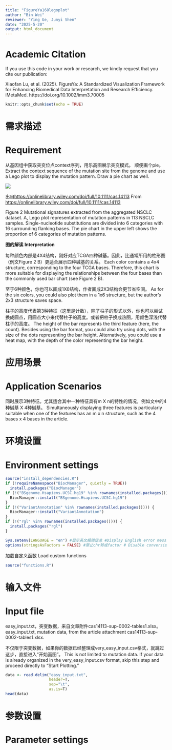 ```yaml
---
title: "FigureYa168legoplot"
author: "Bin Wei"
reviewer: "Ying Ge, Junyi Shen"
date: "2025-5-20"
output: html_document
---
```


# Academic Citation
If you use this code in your work or research, we kindly request that you cite our publication:

Xiaofan Lu, et al. (2025). FigureYa: A Standardized Visualization Framework for Enhancing Biomedical Data Interpretation and Research Efficiency. iMetaMed. https://doi.org/10.1002/imm3.70005


```r
knitr::opts_chunk$set(echo = TRUE)
```

# 需求描述
# Requirement

从基因组中获取突变位点context序列，用乐高图展示突变模式。
顺便画个pie。
Extract the context sequence of the mutation site from the genome and use a Lego plot to display the mutation pattern.
Draw a pie chart as well.

![](example.png)

出自<https://onlinelibrary.wiley.com/doi/full/10.1111/cas.14113>
From <https://onlinelibrary.wiley.com/doi/full/10.1111/cas.14113>

Figure 2 Mutational signatures extracted from the aggregated NSCLC dataset. A, Lego plot representation of mutation patterns in 113 NSCLC samples. Single-nucleotide substitutions are divided into 6 categories with 16 surrounding flanking bases. The pie chart in the upper left shows the proportion of 6 categories of mutation patterns.

**图的解读**
**Interpretation**

每种颜色内部是4X4结构，刚好对应TCGA四种碱基。因此，比通常所用的柱形图（例文Figure 2 B）更适合展示四种碱基的关系。
Each color contains a 4x4 structure, corresponding to the four TCGA bases. Therefore, this chart is more suitable for displaying the relationships between the four bases than the commonly used bar chart (see Figure 2 B).

至于6种颜色，你也可以画成1X6结构，作者画成2X3结构会更节省空间。
As for the six colors, you could also plot them in a 1x6 structure, but the author's 2x3 structure saves space.

柱子的高度代表第3种特征（这里是计数），除了柱子的形式以外，你也可以尝试换成圆点，用圆点大小来代替柱子的高度。或者把柱子换成热图，用颜色深浅代替柱子的高度。
The height of the bar represents the third feature (here, the count). Besides using the bar format, you could also try using dots, with the size of the dots representing the bar height. Alternatively, you could use a heat map, with the depth of the color representing the bar height.

# 应用场景
# Application Scenarios

同时展示3种特征。尤其适合其中一种特征具有m X n的特性的情况，例如文中的4种碱基 X 4种碱基。
Simultaneously displaying three features is particularly suitable when one of the features has an m x n structure, such as the 4 bases x 4 bases in the article.

# 环境设置
# Environment settings

```r
source("install_dependencies.R")
if (!requireNamespace("BiocManager", quietly = TRUE))
  install.packages("BiocManager")
if (!("BSgenome.Hsapiens.UCSC.hg19" %in% rownames(installed.packages()))) {
  BiocManager::install("BSgenome.Hsapiens.UCSC.hg19")
}
if (!("VariantAnnotation" %in% rownames(installed.packages()))) {
  BiocManager::install("VariantAnnotation")
}
if (!("rgl" %in% rownames(installed.packages()))) {
  install.packages("rgl")
}

Sys.setenv(LANGUAGE = "en") #显示英文报错信息 #Display English error message
options(stringsAsFactors = FALSE) #禁止chr转成factor # Disable conversion of chr to factor
```
加载自定义函数
Load custom functions

```r
source("functions.R")
```

# 输入文件
# Input file

easy_input.txt，突变数据，来自文章附件cas14113-sup-0002-tables1.xlsx。
easy_input.txt, mutation data, from the article attachment cas14113-sup-0002-tables1.xlsx.

不仅限于突变数据，如果你的数据已经整理成very_easy_input.csv格式，就跳过这步，直接进入“开始画图”。
This is not limited to mutation data. If your data is already organized in the very_easy_input.csv format, skip this step and proceed directly to "Start Plotting."

```r
data <- read.delim("easy_input.txt",
                   header=T,
                   sep="\t",
                   as.is=T)
head(data)
```

# 参数设置
# Parameter settings
